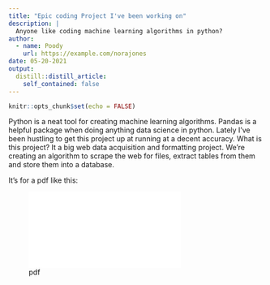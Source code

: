 ```yaml
---
title: "Epic coding Project I've been working on"
description: |
  Anyone like coding machine learning algorithms in python?
author:
  - name: Poody
    url: https://example.com/norajones
date: 05-20-2021
output:
  distill::distill_article:
    self_contained: false
---
```



```r
knitr::opts_chunk$set(echo = FALSE)
```

Python is a neat tool for creating machine learning algorithms. Pandas is a helpful package when doing anything data science in python. Lately I've been hustling to get this project up at running at a decent accuracy. What is this project? It a big web data acquisition and formatting project. We're creating an algorithm to scrape the web for files, extract tables from them and store them into a database. 

It's for a pdf like this:

![pdf](../../../amundipioneer.pdf)

